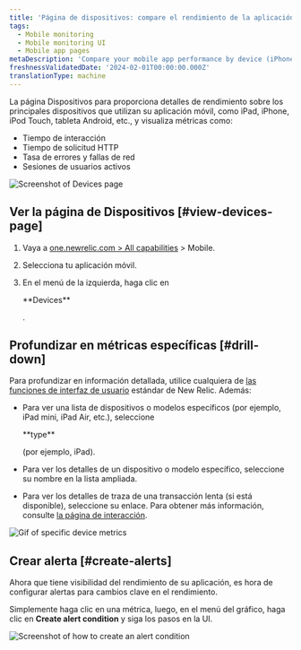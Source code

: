 ```yaml
---
title: 'Página de dispositivos: compare el rendimiento de la aplicación entre dispositivos'
tags:
  - Mobile monitoring
  - Mobile monitoring UI
  - Mobile app pages
metaDescription: 'Compare your mobile app performance by device (iPhone vs iPad, for example) and view device-specific metrics like OS, manufacturer, etc.'
freshnessValidatedDate: '2024-02-01T00:00:00.000Z'
translationType: machine
---
```


La página Dispositivos para <InlinePopover type="mobile"/>proporciona detalles de rendimiento sobre los principales dispositivos que utilizan su aplicación móvil, como iPad, iPhone, iPod Touch, tableta Android, etc., y visualiza métricas como:

* Tiempo de interacción
* Tiempo de solicitud HTTP
* Tasa de errores y fallas de red
* Sesiones de usuarios activos

<img
  title="Mobile Devices page"
  alt="Screenshot of Devices page"
  src="/images/mobile_screenshot-full_devices-summary.webp"
/>

## Ver la página de Dispositivos [#view-devices-page]

1. Vaya a [one.newrelic.com > All capabilities](https://one.newrelic.com/all-capabilities) > Mobile.

2. Selecciona tu aplicación móvil.

3. En el menú de la izquierda, haga clic en

   <DNT>
     **Devices**
   </DNT>

   .

## Profundizar en métricas específicas [#drill-down]

Para profundizar en información detallada, utilice cualquiera de [las funciones de interfaz de usuario](/docs/new-relic-solutions/new-relic-one/introduction-new-relic-platform) estándar de New Relic. Además:

* Para ver una lista de dispositivos o modelos específicos (por ejemplo, iPad mini, iPad Air, etc.), seleccione

  <DNT>
    **type**
  </DNT>

  (por ejemplo, iPad).

* Para ver los detalles de un dispositivo o modelo específico, seleccione su nombre en la lista ampliada.

* Para ver los detalles de traza de una transacción lenta (si está disponible), seleccione su enlace. Para obtener más información, consulte [la página de interacción](/docs/mobile-monitoring/mobile-monitoring-ui/mobile-app-pages/interactions-page).

<img
  title="Drill down into device metrics"
  alt="Gif of specific device metrics"
  src="/images/mobile_screenshot-full_device-drilldown.gif"
/>

## Crear alerta [#create-alerts]

Ahora que tiene visibilidad del rendimiento de su aplicación, es hora de configurar alertas para cambios clave en el rendimiento.

Simplemente haga clic en una métrica, luego, en el menú del gráfico, haga clic en <DNT>**Create alert condition**</DNT> y siga los pasos en la UI.

<img
  title="Create an alert condition"
  alt="Screenshot of how to create an alert condition"
  src="/images/mobile_screenshot-full_create-device-alert-condition.webp"
/>
